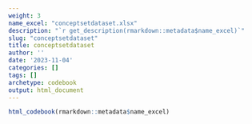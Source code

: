 ```yaml
---
weight: 3
name_excel: "conceptsetdataset.xlsx"
description: "`r get_description(rmarkdown::metadata$name_excel)`"
slug: "conceptsetdataset"
title: conceptsetdataset
author: ''
date: '2023-11-04'
categories: []
tags: []
archetype: codebook
output: html_document
---
```


```r
html_codebook(rmarkdown::metadata$name_excel)
```
